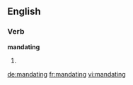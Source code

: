 ==English==

===Verb===
'''mandating'''

# {{present participle of|[[mandate]]}}

[[de:mandating]]
[[fr:mandating]]
[[vi:mandating]]